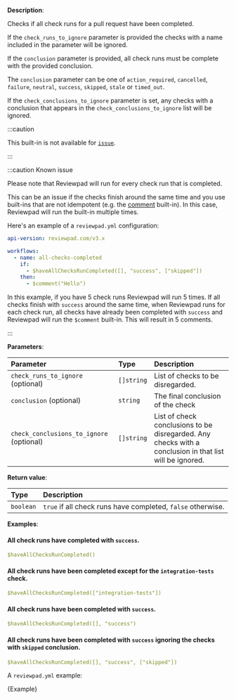 
**Description**:

Checks if all check runs for a pull request have been completed.

If the `check_runs_to_ignore` parameter is provided the checks with a name included in the parameter will be ignored.

If the `conclusion` parameter is provided, all check runs must be complete with the provided conclusion.

The `conclusion` parameter can be one of `action_required`, `cancelled`, `failure`, `neutral`, `success`, `skipped`, `stale` or `timed_out`.

If the `check_conclusions_to_ignore` parameter is set, any checks with a conclusion that appears in the `check_conclusions_to_ignore` list will be ignored.

:::caution

This built-in is not available for [`issue`](/guides/syntax#workflow).

:::

:::caution Known issue

Please note that Reviewpad will run for every check run that is completed.

This can be an issue if the checks finish around the same time and you use built-ins that are not idempotent (e.g. the [comment](guides/built-ins#comment) built-in).
In this case, Reviewpad will run the built-in multiple times.

Here's an example of a `reviewpad.yml` configuration:

```yml
api-version: reviewpad.com/v3.x

workflows:
  - name: all-checks-completed
    if:
      - $haveAllChecksRunCompleted([], "success", ["skipped"])
    then:
      - $comment("Hello")
```

In this example, if you have 5 check runs Reviewpad will run 5 times.
If all checks finish with `success` around the same time, when Reviewpad runs for each check run, all checks have already been completed with `success` and Reviewpad will run the `$comment` built-in. This will result in 5 comments.

:::

**Parameters**:

| Parameter                                | Type       | Description                                                                                             |
| :----------------------------------------| :--------- | :-------------------------------------------------------------------------------------------------------|
| `check_runs_to_ignore` (optional)        | `[]string` | List of checks to be disregarded.                                                                       |
| `conclusion` (optional)                  | `string`   | The final conclusion of the check                                                                       |
| `check_conclusions_to_ignore` (optional) | `[]string` | List of check conclusions to be disregarded. Any checks with a conclusion in that list will be ignored. |

**Return value**:

| Type       | Description                                                 |
| :--------- | :-----------------------------------------------------------|
| `boolean`  | `true` if all check runs have completed, `false` otherwise. |

**Examples**:

#### All check runs have completed with `success`.
```yml
$haveAllChecksRunCompleted()
```

#### All check runs have been completed except for the `integration-tests` check.
```yml
$haveAllChecksRunCompleted(["integration-tests"])
```

#### All check runs have been completed with `success`.
```yml
$haveAllChecksRunCompleted([], "success")
```


#### All check runs have been completed with `success` ignoring the checks with `skipped` conclusion.
```yml
$haveAllChecksRunCompleted([], "success", ["skipped"])
```

A `reviewpad.yml` example:

<CodeBlock language="yml" title="reviewpad.yml">{Example}</CodeBlock>
